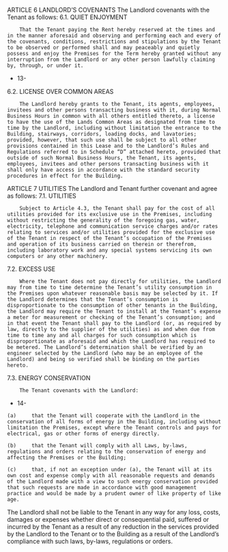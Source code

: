 ARTICLE 6
LANDLORD’S COVENANTS
The Landlord covenants with the Tenant as follows:
6.1.	 	QUIET ENJOYMENT

```
 	That the Tenant paying the Rent hereby reserved at the times and in the manner aforesaid and observing and performing each and every of the covenants, conditions, restrictions and stipulations by the Tenant to be observed or performed shall and may peaceably and quietly possess and enjoy the Premises for the Term hereby granted without any interruption from the Landlord or any other person lawfully claiming by, through, or under it.

```

- 13-

6.2.	 	LICENSE OVER COMMON AREAS

```
 	The Landlord hereby grants to the Tenant, its agents, employees, invitees and other persons transacting business with it, during Normal Business Hours in common with all others entitled thereto, a license to have the use of the Lands Common Areas as designated from time to time by the Landlord, including without limitation the entrance to the Building, stairways, corridors, loading docks, and lavatories; provided, however, that such use shall be subject to all other provisions contained in this Lease and to the Landlord’s Rules and Regulations referred to in Schedule “D” attached hereto, provided that outside of such Normal Business Hours, the Tenant, its agents, employees, invitees and other persons transacting business with it shall only have access in accordance with the standard security procedures in effect for the Building.

```

ARTICLE 7
UTILITIES
The Landlord and Tenant further covenant and agree as follows:
7.1.	 	UTILITIES

```
 	Subject to Article 4.3, the Tenant shall pay for the cost of all utilities provided for its exclusive use in the Premises, including without restricting the generality of the foregoing gas, water, electricity, telephone and communication service charges and/or rates relating to services and/or utilities provided for the exclusive use of the Tenant in respect of the Tenant’s occupation of the Premises and operation of its business carried on therein or therefrom, including laboratory work and any special systems servicing its own computers or any other machinery.

```

7.2.	 	EXCESS USE

```
 	Where the Tenant does not pay directly for utilities, the Landlord may from time to time determine the Tenant’s utility consumption in the Premises upon whatever reasonable basis may be selected by it. If the Landlord determines that the Tenant’s consumption is disproportionate to the consumption of other tenants in the Building, the Landlord may require the Tenant to install at the Tenant’s expense a meter for measurement or checking of the Tenant’s consumption; and in that event the Tenant shall pay to the Landlord (or, as required by law, directly to the supplier of the utilities) as and when due from time to time any and all charges for such consumption which is disproportionate as aforesaid and which the Landlord has required to be metered. The Landlord’s determination shall be verified by an engineer selected by the Landlord (who may be an employee of the Landlord) and being so verified shall be binding on the parties hereto.

```

7.3.	 	ENERGY CONSERVATION

```
 	The Tenant covenants with the Landlord:

```

- 14-

```
(a)	 	that the Tenant will cooperate with the Landlord in the conservation of all forms of energy in the Building, including without limitation the Premises, except where the Tenant controls and pays for electrical, gas or other forms of energy directly.

(b)	 	that the Tenant will comply with all Laws, by-laws, regulations and orders relating to the conservation of energy and affecting the Premises or the Building;

(c)	 	that, if not an exception under (a), the Tenant will at its own cost and expense comply with all reasonable requests and demands of the Landlord made with a view to such energy conservation provided that such requests are made in accordance with good management practice and would be made by a prudent owner of like property of like age.

```

The Landlord shall not be liable to the Tenant in any way for any loss, costs, damages or expenses whether direct or consequential paid, suffered or incurred by the Tenant as a result of any reduction in the services provided by the Landlord to the Tenant or to the Building as a result of the Landlord’s compliance with such laws, by-laws, regulations or orders.